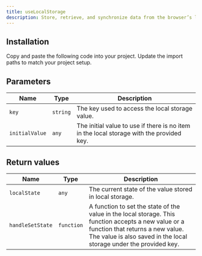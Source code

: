 ---
title: useLocalStorage
description: Store, retrieve, and synchronize data from the browser’s localStorage API with useLocalStorage
---

<ComponentPreview name="demos/hooks/use-local-storage" />

## Installation

<Steps>
  <Step>Copy and paste the following code into your project.</Step>
  <ComponentSource name="hooks/use-local-storage" />
  <Step>Update the import paths to match your project setup.</Step>
</Steps>

## Parameters

| Name           | Type     | Description                                                                              |
| -------------- | -------- | ---------------------------------------------------------------------------------------- |
| `key`          | `string` | The key used to access the local storage value.                                          |
| `initialValue` | `any`    | The initial value to use if there is no item in the local storage with the provided key. |

## Return values

| Name             | Type       | Description                                                                                                                                                                                                   |
| ---------------- | ---------- | ------------------------------------------------------------------------------------------------------------------------------------------------------------------------------------------------------------- |
| `localState`     | `any`      | The current state of the value stored in local storage.                                                                                                                                                       |
| `handleSetState` | `function` | A function to set the state of the value in the local storage. This function accepts a new value or a function that returns a new value. The value is also saved in the local storage under the provided key. |
